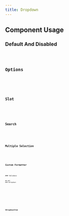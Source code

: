 ```yaml
---
title: Dropdown
---
```











## Component Usage
### Default And Disabled
<SDropdown client:only="vue" class="mt-4" />
<Code code={SDropdownRaw} lang="vue" title="defaultDisable.vue" />

### Options
<SOptions client:only="vue" class="mt-4" />
<Code code={SOptionsRaw} lang="vue" title="options.vue" />

### Slot 
<SSlot client:only="vue" class="mt-4" />
<Code code={SSlotRaw} lang="vue" title="slot.vue" />

### Search
<SSearch client:only="vue" class="mt-4" />
<Code code={SSearchRaw} lang="vue" title="search.vue" />

### Multiple Selection
<SSelection client:only="vue" class="mt-4" />
<Code code={SSelectionRaw} lang="vue" title="multipleSelection.vue" />

### Custom Formatter
<SFormater client:only="vue" class="mt-4" />
<Code code={SFormaterRaw} lang="vue" title="customFormatter.vue" />
### Validasi
<SValidasi client:only="vue" class="mt-4" />
<Code code={SValidasiRaw} lang="vue" title="validasi.vue" />
## API
### SDropdown
<Tabs>
    <TabItem label="Properties">
        <ApiProperties client:only="vue" />
    </TabItem>
    <TabItem label="Events">
        <ApiEvents client:only="vue" />
    </TabItem>
    <TabItem label="Methods">
    <ApiMethods client:only="vue" />
    </TabItem>
    <TabItem label="Slots">
        <ApiSlots client:only="vue" />
    </TabItem>
</Tabs>

### SDropdownItem
<Tabs>
    <TabItem label="PropertiesItem">
        <ApiPropertiesItem client:only="vue" />
    </TabItem>
    <TabItem label="EventsItem">
        <ApiEventsItem client:only="vue" />
    </TabItem>
    <TabItem label="SlotsItem">
        <ApiSlotsItem client:only="vue" />
    </TabItem>
</Tabs>
